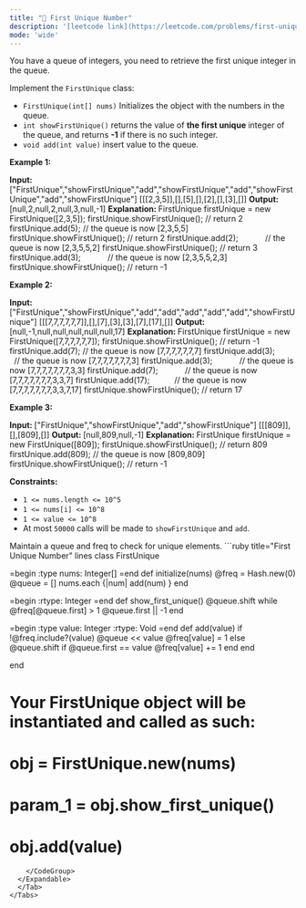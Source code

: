```yaml
---
title: "🧀 First Unique Number"
description: '[leetcode link](https://leetcode.com/problems/first-unique-number/description/)'
mode: 'wide'
---
```

<Tabs>
  <Tab title="Question" icon="circle-question" iconType="regular">
    <Card>
      <p>You have a queue of integers, you need to retrieve the first unique integer in the queue.</p>  <p>Implement the <code>FirstUnique</code>&nbsp;class:</p>  <ul>  <li><code>FirstUnique(int[] nums)</code> Initializes the object with the numbers in the queue.</li>  <li><code>int showFirstUnique()</code>&nbsp;returns the value of <strong>the&nbsp;first unique</strong> integer of the queue, and returns <strong>-1</strong> if there is no such integer.</li>  <li><code>void add(int value)</code>&nbsp;insert value&nbsp;to&nbsp;the queue.</li> </ul>   <p><strong class="example">Example 1:</strong></p>   <b>Input: </b> [&quot;FirstUnique&quot;,&quot;showFirstUnique&quot;,&quot;add&quot;,&quot;showFirstUnique&quot;,&quot;add&quot;,&quot;showFirstUnique&quot;,&quot;add&quot;,&quot;showFirstUnique&quot;] [[[2,3,5]],[],[5],[],[2],[],[3],[]] <b>Output: </b> [null,2,null,2,null,3,null,-1] <b>Explanation: </b> FirstUnique firstUnique = new FirstUnique([2,3,5]); firstUnique.showFirstUnique(); // return 2 firstUnique.add(5);            // the queue is now [2,3,5,5] firstUnique.showFirstUnique(); // return 2 firstUnique.add(2);&nbsp; &nbsp; &nbsp; &nbsp; &nbsp; &nbsp; // the queue is now [2,3,5,5,2] firstUnique.showFirstUnique(); // return 3 firstUnique.add(3);&nbsp; &nbsp; &nbsp; &nbsp; &nbsp; &nbsp; // the queue is now [2,3,5,5,2,3] firstUnique.showFirstUnique(); // return -1   <p><strong class="example">Example 2:</strong></p>   <b>Input: </b> [&quot;FirstUnique&quot;,&quot;showFirstUnique&quot;,&quot;add&quot;,&quot;add&quot;,&quot;add&quot;,&quot;add&quot;,&quot;add&quot;,&quot;showFirstUnique&quot;] [[[7,7,7,7,7,7]],[],[7],[3],[3],[7],[17],[]] <b>Output: </b> [null,-1,null,null,null,null,null,17] <b>Explanation: </b> FirstUnique firstUnique = new FirstUnique([7,7,7,7,7,7]); firstUnique.showFirstUnique(); // return -1 firstUnique.add(7);            // the queue is now [7,7,7,7,7,7,7] firstUnique.add(3);&nbsp; &nbsp; &nbsp; &nbsp; &nbsp; &nbsp; // the queue is now [7,7,7,7,7,7,7,3] firstUnique.add(3);&nbsp; &nbsp; &nbsp; &nbsp; &nbsp; &nbsp; // the queue is now [7,7,7,7,7,7,7,3,3] firstUnique.add(7);&nbsp; &nbsp; &nbsp; &nbsp; &nbsp; &nbsp; // the queue is now [7,7,7,7,7,7,7,3,3,7] firstUnique.add(17);&nbsp; &nbsp; &nbsp; &nbsp; &nbsp; &nbsp;// the queue is now [7,7,7,7,7,7,7,3,3,7,17] firstUnique.showFirstUnique(); // return 17   <p><strong class="example">Example 3:</strong></p>   <b>Input: </b> [&quot;FirstUnique&quot;,&quot;showFirstUnique&quot;,&quot;add&quot;,&quot;showFirstUnique&quot;] [[[809]],[],[809],[]] <b>Output: </b> [null,809,null,-1] <b>Explanation: </b> FirstUnique firstUnique = new FirstUnique([809]); firstUnique.showFirstUnique(); // return 809 firstUnique.add(809);          // the queue is now [809,809] firstUnique.showFirstUnique(); // return -1    <p><strong>Constraints:</strong></p>  <ul>  <li><code>1 &lt;= nums.length &lt;= 10^5</code></li>  <li><code>1 &lt;= nums[i] &lt;= 10^8</code></li>  <li><code>1 &lt;= value &lt;= 10^8</code></li>  <li>At most <code>50000</code>&nbsp;calls will be made to <code>showFirstUnique</code>&nbsp;and <code>add</code>.</li> </ul> 
    </Card>
  </Tab>
  <Tab title="Solution" icon="lightbulb" iconType="regular" >
    <Card>
      Maintain a queue and freq to check for unique elements.
</Card>
  <Expandable title="code">
    <CodeGroup dropdown>
```ruby title="First Unique Number" lines
class FirstUnique

=begin
    :type nums: Integer[]
=end
  def initialize(nums)
    @freq = Hash.new(0)
    @queue = []
    nums.each {|num| add(num) }
  end


=begin
    :rtype: Integer
=end
  def show_first_unique()
    @queue.shift while @freq[@queue.first] > 1
    @queue.first || -1
  end


=begin
    :type value: Integer
    :rtype: Void
=end
  def add(value)
    if !@freq.include?(value)
      @queue << value
      @freq[value] = 1
    else
      @queue.shift if @queue.first == value
      @freq[value] += 1
    end
  end

end

# Your FirstUnique object will be instantiated and called as such:
# obj = FirstUnique.new(nums)
# param_1 = obj.show_first_unique()
# obj.add(value)
```
    </CodeGroup>
  </Expandable>
  </Tab>
</Tabs>
